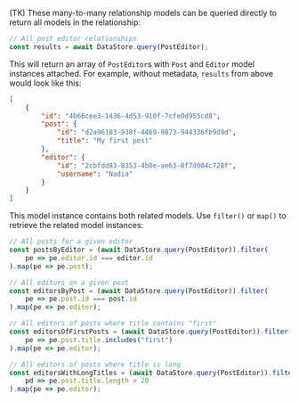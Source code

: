 (TK)
These many-to-many relationship models can be queried directly to return all models in the relationship:

```js
// All post editor relationships
const results = await DataStore.query(PostEditor);
```

This will return an array of `PostEditor`s with `Post` and `Editor` model instances attached. For example, without metadata, `results` from above would look like this:

```json
[
    {
        "id": "4b66cee3-1436-4d53-910f-7cfe0d955cd8",
        "post": {
            "id": "d2a96183-938f-4469-9873-944336fb9d9d",
            "title": "My first post"
        },
        "editor": {
            "id": "2cbfdd83-8353-4b0e-ae63-8f7d004c728f",
            "username": "Nadia"
        }
    }
]
```

This model instance contains both related models. Use `filter()` or `map()` to retrieve the related model instances:

```js
// All posts for a given editor
const postsByEditor = (await DataStore.query(PostEditor)).filter(
    pe => pe.editor.id === editor.id
).map(pe => pe.post);

// All editors on a given post
const editorsByPost = (await DataStore.query(PostEditor)).filter(
    pe => pe.post.id === post.id
).map(pe => pe.editor);

// All editors of posts where title contains "first"
const editorsOfFirstPosts = (await DataStore.query(PostEditor)).filter(
    pe => pe.post.title.includes("first")
).map(pe => pe.editor);

// All editors of posts where title is long
const editorsWithLongTitles = (await DataStore.query(PostEditor)).filter(
    pd => pe.post.title.length > 20
).map(pe => pe.editor);
```